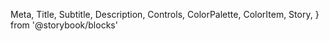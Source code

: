  Meta,
  Title,
  Subtitle,
  Description,
  Controls,
  ColorPalette,
  ColorItem,
  Story,
} from '@storybook/blocks'

<Meta of={FilterListSmall} />

<Title />
<Description />
<Subtitle>НЕ ИСПОЛЬЗУЕТСЯ</Subtitle>
<Story of={FilterListSmall.Year} />
<Controls />
